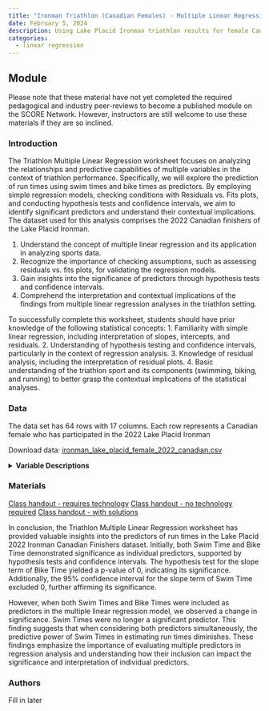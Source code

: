 ```yaml
---
title: "Ironman Triathlon (Canadian Females) - Multiple Linear Regression"
date: February 5, 2024
description: Using Lake Placid Ironman triathlon results for female Canadian finishers to predict run times for participants based on both swim and bike times.
categories:
  - linear regression
---
```


## Module

Please note that these material have not yet completed the required pedagogical and industry peer-reviews to become a published module on the SCORE Network. However, instructors are still welcome to use these materials if they are so inclined.

### Introduction

The Triathlon Multiple Linear Regression worksheet focuses on analyzing the relationships and predictive capabilities of multiple variables in the context of triathlon performance. Specifically, we will explore the prediction of run times using swim times and bike times as predictors. By employing simple regression models, checking conditions with Residuals vs. Fits plots, and conducting hypothesis tests and confidence intervals, we aim to identify significant predictors and understand their contextual implications. The dataset used for this analysis comprises the 2022 Canadian finishers of the Lake Placid Ironman.

::: {.callout-note collapse="true" title="Learning Objectives" appearance="minimal"}
1. Understand the concept of multiple linear regression and its application in analyzing sports data.
2. Recognize the importance of checking assumptions, such as assessing residuals vs. fits plots, for validating the regression models.
3. Gain insights into the significance of predictors through hypothesis tests and confidence intervals.
4. Comprehend the interpretation and contextual implications of the findings from multiple linear regression analyses in the triathlon setting.
:::

::: {.callout-note collapse="true" title="Methods" appearance="minimal"}
To successfully complete this worksheet, students should have prior knowledge of the following statistical concepts:
1. Familiarity with simple linear regression, including interpretation of slopes, intercepts, and residuals.
2. Understanding of hypothesis testing and confidence intervals, particularly in the context of regression analysis.
3. Knowledge of residual analysis, including the interpretation of residual plots.
4. Basic understanding of the triathlon sport and its components (swimming, biking, and running) to better grasp the contextual implications of the statistical analyses.
:::

### Data

The data set has 64 rows with 17 columns. Each row represents a Canadian female who has participated in the 2022 Lake Placid Ironman 

Download data: [ironman_lake_placid_female_2022_canadian.csv](ironman_lake_placid_female_2022_canadian.csv)

<details>
<summary><b>Variable Descriptions</b></summary>
| Variable | Description |
|----|-------------|
| Bib | registration number of each runner used for identification |
| Name | The participant's name |
| Country | What country the participant is from |
| Gender | The participant's gender |
| Division | The age range or membership a runner is |
| Division.Rank | Within the divisions, the place each runner has obtained over all races |
| Overall.Time | The total time it took to complete the Ironman in minutes |
| Overall.Rank | The runner's finishing place for that particular triathlon |
| Swim.Time | The time in minutes it took to complete the swimming portion |
| Swim.Rank | The place the runner finished for the swim portion |
| Bike.Time | The time in minutes it took to complete the biking portion |
| Bike.Rank | The place the runner finished for the bike portion |
| Run.Time | The time in minutes it took to complete the running portion |
| Run.Rank | The place the runner finished for the running portion |
| Finish.Status | States whether someone completed the Ironman successfully |
| Location | Where the Ironman takes place |
| Year | They year when the mentioned participant ran |
</details>

### Materials

[Class handout - requires technology](Regression_Inference_MLR_Tech.docx)
[Class handout - no technology required](Regression_Inference_MLR_NoTech.docx)
[Class handout - with solutions](Regression_Inference_MLR_Key.docx)

::: {.callout-note collapse="true" title="Conclusion" appearance="minimal"}
In conclusion, the Triathlon Multiple Linear Regression worksheet has provided valuable insights into the predictors of run times in the Lake Placid 2022 Ironman Canadian Finishers dataset. Initially, both Swim Time and Bike Time demonstrated significance as individual predictors, supported by hypothesis tests and confidence intervals. The hypothesis test for the slope term of Bike Time yielded a p-value of 0, indicating its significance. Additionally, the 95% confidence interval for the slope term of Swim Time excluded 0, further affirming its significance.

However, when both Swim Times and Bike Times were included as predictors in the multiple linear regression model, we observed a change in significance. Swim Times were no longer a significant predictor. This finding suggests that when considering both predictors simultaneously, the predictive power of Swim Times in estimating run times diminishes. These findings emphasize the importance of evaluating multiple predictors in regression analysis and understanding how their inclusion can impact the significance and interpretation of individual predictors.
:::

### Authors

Fill in later
